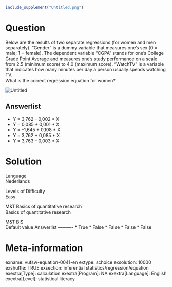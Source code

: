 ```r
include_supplement("Untitled.png")
```

Question
========
Below are the results of two separate regressions (for women and men
separately). "Gender" is a dummy variable that measures one's sex (0 =
male; 1 = female). The dependent variable "CGPA" stands for one's
College Grade Point Average and measures one's study performance on a
scale from 2.5 (minimum score) to 4.0 (maximum score). "WatchTV" is a
variable that indicates how many minutes per day a person usually spends
watching TV.  
What is the correct regression equation for women?  
  
<img src="Untitled.png" class="fr-fic fr-dii enlargeimage tvcss_2"
alt="Untitled" />

Answerlist
----------
* Y = 3,762 – 0,002 \* X
* Y = 0,085 + 0,001 \* X
* Y = –1,645 + 0,108 \* X
* Y = 3,762 + 0,085 \* X
* Y = 3,763 – 0,003 \* X

Solution
========











Language  
Nederlands

Levels of Difficulty  
Easy

M&T Basics of quantitative research  
Basics of quantitative research

M&T BIS  
Default value
Answerlist
----------
* True
* False
* False
* False
* False

Meta-information
================
exname: vufsw-equation-0041-en
extype: schoice
exsolution: 10000
exshuffle: TRUE
exsection: inferential statistics/regression/equation
exextra[Type]: calculation
exextra[Program]: NA
exextra[Language]: English
exextra[Level]: statistical literacy

